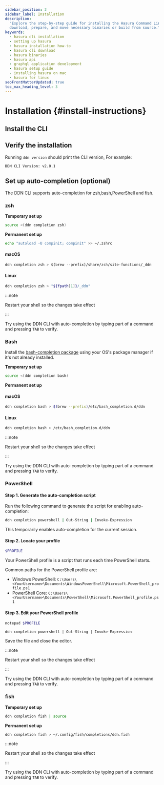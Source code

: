 ```yaml
---
sidebar_position: 2
sidebar_label: Installation
description:
  "Explore the step-by-step guide for installing the Hasura Command Line Interface for various systems. Learn how to
  download, prepare, and move necessary binaries or build from source."
keywords:
  - hasura cli installation
  - setting up hasura
  - hasura installation how-to
  - hasura cli download
  - hasura binaries
  - hasura api
  - graphql application development
  - hasura setup guide
  - installing hasura on mac
  - hasura for linux
seoFrontMatterUpdated: true
toc_max_heading_level: 3
---
```



# Installation {#install-instructions}

## Install the CLI

<InstallTheCli />

## Verify the installation

Running `ddn version` should print the CLI version, For example:

```
DDN CLI Version: v2.0.1
```

## Set up auto-completion (optional)

The DDN CLI supports auto-completion for [zsh](#zsh),[bash](#bash),[PowerShell](#powershell) and [fish](#fish).

### zsh

**Temporary set up**

```sh title="To load completions in the current session:"
source <(ddn completion zsh)
```

**Permanent set up**

```sh title="Ensure shell completion is enabled by adding the following to your ~/.zshrc file:"
echo "autoload -U compinit; compinit" >> ~/.zshrc
```

#### macOS

```sass
ddn completion zsh > $(brew --prefix)/share/zsh/site-functions/_ddn
```

#### Linux

```sh title="Execute the following:"
ddn completion zsh > "${fpath[1]}/_ddn"
```

:::note

Restart your shell so the changes take effect

:::

Try using the DDN CLI with auto-completion by typing part of a command and pressing `TAB` to verify.

### Bash

Install the [bash-completion package](https://github.com/scop/bash-completion) using your OS's package manager if it's
not already installed.

**Temporary set up**

```sh title="To load completions in the current session:"
source <(ddn completion bash)
```

**Permanent set up**

#### macOS

```sh title="Execute the following:"
ddn completion bash > $(brew --prefix)/etc/bash_completion.d/ddn
```

#### Linux

```sh title="Execute the following:"
ddn completion bash > /etc/bash_completion.d/ddn
```

:::note

Restart your shell so the changes take effect

:::

Try using the DDN CLI with auto-completion by typing part of a command and pressing `TAB` to verify.

### PowerShell

#### Step 1. Generate the auto-completion script

Run the following command to generate the script for enabling auto-completion:

```sh
ddn completion powershell | Out-String | Invoke-Expression
```

This temporarily enables auto-completion for the current session.

#### Step 2. Locate your profile

```sh title="Locate your PowerShell profile by running the following command:"
$PROFILE
```

Your PowerShell profile is a script that runs each time PowerShell starts.

Common paths for the PowerShell profile are:

- Windows PowerShell: `C:\Users\<YourUsername>\Documents\WindowsPowerShell\Microsoft.PowerShell_profile.ps1`
- PowerShell Core: `C:\Users\<YourUsername>\Documents\PowerShell\Microsoft.PowerShell_profile.ps1`

#### Step 3. Edit your PowerShell profile

```sh title="Open the profile in a text editor:"
notepad $PROFILE
```

```plaintext title="Add the following line to the end of the file:"
ddn completion powershell | Out-String | Invoke-Expression
```

Save the file and close the editor.

:::note

Restart your shell so the changes take effect

:::

Try using the DDN CLI with auto-completion by typing part of a command and pressing `TAB` to verify.

### fish

**Temporary set up**

```sh title="Execute the following:"
ddn completion fish | source
```

**Permanent set up**

```sh title="Execute the following:"
ddn completion fish > ~/.config/fish/completions/ddn.fish
```

:::note

Restart your shell so the changes take effect

:::

Try using the DDN CLI with auto-completion by typing part of a command and pressing `TAB` to verify.

